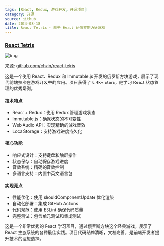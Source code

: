 ```yaml
---
tags: [React, Redux, 游戏开发, 开源项目]
category: 开源
source: github
date: 2024-08-18
title: React Tetris - 基于 React 的俄罗斯方块游戏
---
```


### [React Tetris](https://github.com/chvin/react-tetris)

![img](https://img.mengpeng.tech/i/2024/12/10/6757cb87db628.webp)

来源: [github.com/chvin/react-tetris](https://github.com/chvin/react-tetris)

这是一个使用 React、Redux 和 Immutable.js 开发的俄罗斯方块游戏，展示了现代前端技术在游戏开发中的应用。项目获得了 8.4k+ stars，是学习 React 状态管理的优秀案例。

#### 技术特点
- React + Redux：使用 Redux 管理游戏状态
- Immutable.js：确保状态的不可变性
- Web Audio API：实现精确的游戏音效
- LocalStorage：支持游戏进度持久化

#### 核心功能
- 响应式设计：支持键盘和触屏操作
- 状态保存：自动保存游戏进度
- 音效系统：精确的音效控制
- 多语言支持：内置中英文语言包

#### 实现亮点
- 性能优化：使用 shouldComponentUpdate 优化渲染
- 自动化部署：集成 GitHub Actions
- 代码规范：使用 ESLint 确保代码质量
- 完整测试：包含单元测试和集成测试

这是一个非常优秀的 React 学习项目，通过俄罗斯方块这个经典游戏，展示了 React 生态系统的各种最佳实践。项目代码结构清晰，文档完善，是前端开发者提升技术的理想选择。 